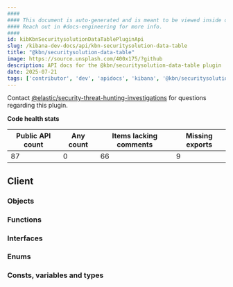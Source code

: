 ```yaml
---
####
#### This document is auto-generated and is meant to be viewed inside our experimental, new docs system.
#### Reach out in #docs-engineering for more info.
####
id: kibKbnSecuritysolutionDataTablePluginApi
slug: /kibana-dev-docs/api/kbn-securitysolution-data-table
title: "@kbn/securitysolution-data-table"
image: https://source.unsplash.com/400x175/?github
description: API docs for the @kbn/securitysolution-data-table plugin
date: 2025-07-21
tags: ['contributor', 'dev', 'apidocs', 'kibana', '@kbn/securitysolution-data-table']
---
```




Contact [@elastic/security-threat-hunting-investigations](https://github.com/orgs/elastic/teams/security-threat-hunting-investigations) for questions regarding this plugin.

**Code health stats**

| Public API count  | Any count | Items lacking comments | Missing exports |
|-------------------|-----------|------------------------|-----------------|
| 87 | 0 | 66 | 9 |

## Client

### Objects
<DocDefinitionList data={kbnSecuritysolutionDataTableObj.client.objects}/>

### Functions
<DocDefinitionList data={kbnSecuritysolutionDataTableObj.client.functions}/>

### Interfaces
<DocDefinitionList data={kbnSecuritysolutionDataTableObj.client.interfaces}/>

### Enums
<DocDefinitionList data={kbnSecuritysolutionDataTableObj.client.enums}/>

### Consts, variables and types
<DocDefinitionList data={kbnSecuritysolutionDataTableObj.client.misc}/>

